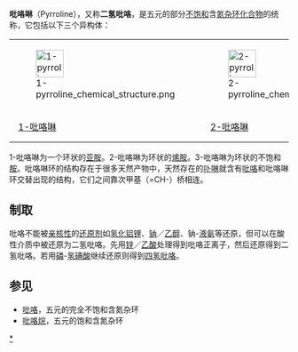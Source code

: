 '''吡咯啉'''（Pyrroline），又称'''二氢吡咯'''，是五元的部分[[不饱和化合物|不饱和]]含[[氮|氮]][[杂环化合物|杂环化合物]]的统称，它包括以下三个异构体：

{|
|- align="center" valign="top"
| [[Image:1-pyrroline_chemical_structure.png|50px]]
| [[Image:2-pyrroline_chemical_structure.png|50px]]
| [[Image:3-pyrroline_chemical_structure.png|50px]]
|- align="center" 
| style="padding: 0 1em 0 1em;"| [[1-吡咯啉|1-吡咯啉]]
| style="padding: 0 1em 0 1em;"| [[2-吡咯啉|2-吡咯啉]]
| style="padding: 0 1em 0 1em;"| [[3-吡咯啉|3-吡咯啉]]
|}

1-吡咯啉为一个环状的[[亚胺|亚胺]]。2-吡咯啉为环状的[[烯胺|烯胺]]。3-吡咯啉为环状的不饱和[[胺|胺]]。吡咯啉环的结构存在于很多天然产物中，天然存在的[[卟啉|卟啉]]就含有[[吡咯|吡咯]]和吡咯啉环交替出现的结构，它们之间靠次甲基（=CH-）桥相连。

==制取==
吡咯不能被[[亲核性|亲核性]]的[[还原剂|还原剂]]如[[氢化铝锂|氢化铝锂]]、[[钠|钠]]／[[乙醇|乙醇]]、钠-[[液氨|液氨]]等还原，但可以在酸性介质中被还原为二氢吡咯。先用[[锌|锌]]／[[乙酸|乙酸]]处理得到吡咯正离子，然后还原得到二氢吡咯。若用[[磷|磷]]-[[氢碘酸|氢碘酸]]继续还原则得到[[四氢吡咯|四氢吡咯]]。

== 参见 ==
* [[吡咯|吡咯]]，五元的完全不饱和含氮杂环
* [[吡咯烷|吡咯烷]]，五元的饱和含氮杂环

[[Category:吡咯啉|*]]